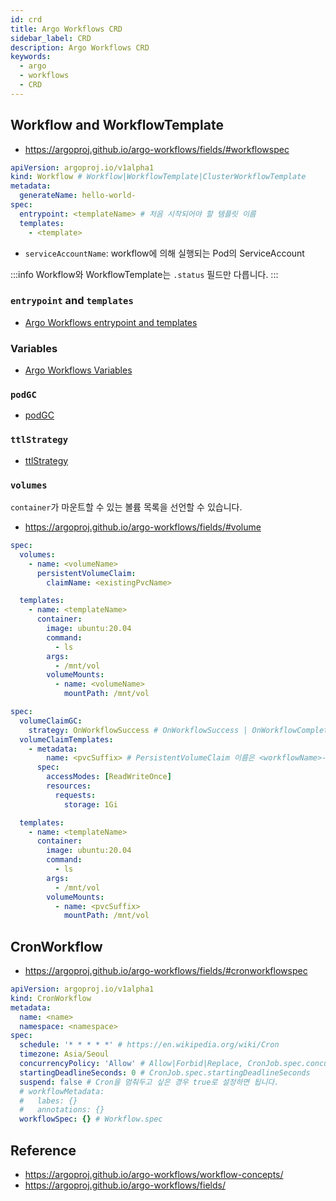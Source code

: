 ```yaml
---
id: crd
title: Argo Workflows CRD
sidebar_label: CRD
description: Argo Workflows CRD
keywords:
  - argo
  - workflows
  - CRD
---
```


## Workflow and WorkflowTemplate

- https://argoproj.github.io/argo-workflows/fields/#workflowspec

```yaml
apiVersion: argoproj.io/v1alpha1
kind: Workflow # Workflow|WorkflowTemplate|ClusterWorkflowTemplate
metadata:
  generateName: hello-world-
spec:
  entrypoint: <templateName> # 처음 시작되어야 할 템플릿 이름
  templates:
    - <template>
```

- `serviceAccountName`: workflow에 의해 실행되는 Pod의 ServiceAccount

:::info
Workflow와 WorkflowTemplate는 `.status` 필드만 다릅니다.
:::

### `entrypoint` and `templates`

- [Argo Workflows entrypoint and templates](/docs/mlops/mlops/workflow/argo-workflows/entrypoint-templates)

### Variables

- [Argo Workflows Variables](/docs/mlops/mlops/workflow/argo-workflows/variables)

### `podGC`

- [podGC](/docs/mlops/mlops/workflow/argo-workflows/garbage-collection#podgc)

### `ttlStrategy`

- [ttlStrategy](/docs/mlops/mlops/workflow/argo-workflows/garbage-collection#ttlstrategy)

### `volumes`

`container`가 마운트할 수 있는 볼륨 목록을 선언할 수 있습니다.

- https://argoproj.github.io/argo-workflows/fields/#volume

```yaml
spec:
  volumes:
    - name: <volumeName>
      persistentVolumeClaim:
        claimName: <existingPvcName>

  templates:
    - name: <templateName>
      container:
        image: ubuntu:20.04
        command:
          - ls
        args:
          - /mnt/vol
        volumeMounts:
          - name: <volumeName>
            mountPath: /mnt/vol
```

```yaml
spec:
  volumeClaimGC:
    strategy: OnWorkflowSuccess # OnWorkflowSuccess | OnWorkflowCompletion
  volumeClaimTemplates:
    - metadata:
        name: <pvcSuffix> # PersistentVolumeClaim 이름은 <workflowName>-<pvcSuffix> 형태로 생성됩니다.
      spec:
        accessModes: [ReadWriteOnce]
        resources:
          requests:
            storage: 1Gi

  templates:
    - name: <templateName>
      container:
        image: ubuntu:20.04
        command:
          - ls
        args:
          - /mnt/vol
        volumeMounts:
          - name: <pvcSuffix>
            mountPath: /mnt/vol
```

## CronWorkflow

- https://argoproj.github.io/argo-workflows/fields/#cronworkflowspec

```yaml
apiVersion: argoproj.io/v1alpha1
kind: CronWorkflow
metadata:
  name: <name>
  namespace: <namespace>
spec:
  schedule: '* * * * *' # https://en.wikipedia.org/wiki/Cron
  timezone: Asia/Seoul
  concurrencyPolicy: 'Allow' # Allow|Forbid|Replace, CronJob.spec.concurrencyPolicy
  startingDeadlineSeconds: 0 # CronJob.spec.startingDeadlineSeconds
  suspend: false # Cron을 멈춰두고 싶은 경우 true로 설정하면 됩니다.
  # workflowMetadata:
  #   labes: {}
  #   annotations: {}
  workflowSpec: {} # Workflow.spec
```

## Reference

- https://argoproj.github.io/argo-workflows/workflow-concepts/
- https://argoproj.github.io/argo-workflows/fields/
